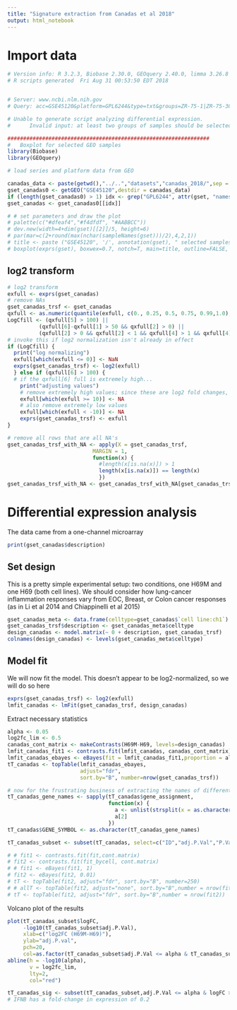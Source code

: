 ```yaml
---
title: "Signature extraction from Canadas et al 2018"
output: html_notebook
---
```


# Import data

```r
# Version info: R 3.2.3, Biobase 2.30.0, GEOquery 2.40.0, limma 3.26.8
# R scripts generated  Fri Aug 31 00:53:50 EDT 2018


# Server: www.ncbi.nlm.nih.gov
# Query: acc=GSE45120&platform=GPL6244&type=txt&groups=ZR-75-1|ZR-75-30&colors=dfeaf4|f4dfdf&selection=XXXXXX&padj=fdr&logtransform=auto&columns=ID&columns=adj.P.Val&columns=P.Value&columns=t&columns=B&columns=logFC&columns=Gene+symbol&columns=Gene+title&num=250&annot=ncbi

# Unable to generate script analyzing differential expression.
#      Invalid input: at least two groups of samples should be selected.

################################################################
#   Boxplot for selected GEO samples
library(Biobase)
library(GEOquery)

# load series and platform data from GEO

canadas_data <- paste(getwd(),"../..","datasets","canadas_2018/",sep = "/")
gset_canadas0 <- getGEO("GSE45120",destdir = canadas_data)
if (length(gset_canadas0) > 1) idx <- grep("GPL6244", attr(gset, "names")) else idx <- 1
gset_canadas <- gset_canadas0[[idx]]

# # set parameters and draw the plot
# palette(c("#dfeaf4","#f4dfdf", "#AABBCC"))
# dev.new(width=4+dim(gset)[[2]]/5, height=6)
# par(mar=c(2+round(max(nchar(sampleNames(gset)))/2),4,2,1))
# title <- paste ("GSE45120", '/', annotation(gset), " selected samples", sep ='')
# boxplot(exprs(gset), boxwex=0.7, notch=T, main=title, outline=FALSE, las=2)

```

## log2 transform
```r
# log2 transform
exfull <- exprs(gset_canadas)
# remove NAs
gset_canadas_trsf <- gset_canadas
qxfull <- as.numeric(quantile(exfull, c(0., 0.25, 0.5, 0.75, 0.99,1.0), na.rm=T))
LogCfill <- (qxfull[5] > 100) ||
          (qxfull[6]-qxfull[1] > 50 && qxfull[2] > 0) ||
          (qxfull[2] > 0 && qxfull[2] < 1 && qxfull[4] > 1 && qxfull[4] < 2)
# invoke this if log2 normalization isn't already in effect
if (LogCfill) { 
  print("log normalizing")
  exfull[which(exfull <= 0)] <- NaN
  exprs(gset_canadas_trsf) <- log2(exfull) 
  } else if (qxfull[6] > 100) {
  # if the qxfull[6] full is extremely high...
    print("adjusting values")
    # remove extremely high values; since these are log2 fold changes, we don't want anything insanely high
    exfull[which(exfull >= 10)] <- NA
    # also remove extremely low values
    exfull[which(exfull < -10)] <- NA
    exprs(gset_canadas_trsf) <- exfull
}

# remove all rows that are all NA's
gset_canadas_trsf_with_NA <- apply(X = gset_canadas_trsf,
                           MARGIN = 1,
                           function(x) {
                             #length(x[is.na(x)]) > 1
                             length(x[is.na(x)]) == length(x)
                             })
gset_canadas_trsf_with_NA <- gset_canadas_trsf_with_NA[gset_canadas_trsf_with_NA]

```

# Differential expression analysis 

The data came from a one-channel microarray

```r
print(gset_canadas$description)
```

## Set design 
This is a pretty simple experimental setup: two conditions, one H69M and one H69 (both cell lines). We should consider how lung-cancer inflammation responses vary from EOC, Breast, or Colon cancer responses (as in Li et al 2014 and Chiappinelli et al 2015)

```r
gset_canadas_meta <- data.frame(celltype=gset_canadas$`cell line:ch1`)
gset_canadas_trsf$description <- gset_canadas_meta$celltype
design_canadas <- model.matrix(~ 0 + description, gset_canadas_trsf)
colnames(design_canadas) <- levels(gset_canadas_meta$celltype)
```

## Model fit

We will now fit the model. This doesn't appear to be log2-normalized, so we will do so here
```r
exprs(gset_canadas_trsf) <- log2(exfull)
lmfit_canadas <- lmFit(gset_canadas_trsf, design_canadas)
```

Extract necessary statistics
```r
alpha <- 0.05
log2fc_lim <- 0.5
canadas_cont_matrix <- makeContrasts(H69M-H69, levels=design_canadas)
lmfit_canadas_fit1 <- contrasts.fit(lmfit_canadas, canadas_cont_matrix)
lmfit_canadas_ebayes <- eBayes(fit = lmfit_canadas_fit1,proportion = alpha)
tT_canadas <- topTable(lmfit_canadas_ebayes, 
                       adjust="fdr", 
                       sort.by="B", number=nrow(gset_canadas_trsf))

# now for the frustrating business of extracting the names of different genes
tT_canadas_gene_names <- sapply(tT_canadas$gene_assignment,
                                function(x) {
                                  a <- unlist(strsplit(x = as.character(x),split = " // ",fixed = TRUE))
                                  a[2]
                                })
tT_canadas$GENE_SYMBOL <- as.character(tT_canadas_gene_names)

tT_canadas_subset <- subset(tT_canadas, select=c("ID","adj.P.Val","P.Value","t","B","logFC","GENE_SYMBOL","AveExpr"))

# # fit1 <- contrasts.fit(fit,cont.matrix)
# fit2 <- contrasts.fit(fit_bycell, cont.matrix)
# # fit1 <- eBayes(fit1, 1)
# fit2 <- eBayes(fit2, 0.01)
# tT <- topTable(fit2, adjust="fdr", sort.by="B", number=250)
# # allT <- topTable(fit2, adjust="none", sort.by="B",number = nrow(fit2))
# tT <- topTable(fit2, adjust="fdr", sort.by="B",number = nrow(fit2))

```

Volcano plot of the results
```r
plot(tT_canadas_subset$logFC,
     -log10(tT_canadas_subset$adj.P.Val),
     xlab=c("log2FC (H69M-H69)"),
     ylab="adj.P.val",
     pch=20,
     col=as.factor(tT_canadas_subset$adj.P.Val <= alpha & tT_canadas_subset$logFC >= log2fc_lim))
abline(h = -log10(alpha),
       v = log2fc_lim,
       lty=2,
       col="red")

tT_canadas_sig <- subset(tT_canadas_subset,adj.P.Val <= alpha & logFC >= log2fc_lim)
# IFNB has a fold-change in expression of 0.2
```
